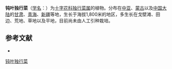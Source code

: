 {{Speciesbox
| name = 钝叶独行菜
| status = 
| status_system = 
| image =
| genus = Lepidium
| species = obtusum
| authority = Basin.
}}

'''钝叶独行菜'''（[[学名|学名]]：{{lang|la|''Lepidium obtusum''}}）为[[十字花科|十字花科]][[独行菜属|独行菜属]]的植物。分布在[[中亚|中亚]]、[[蒙古|蒙古]]以及[[中国大陆|中国大陆]]的[[甘肃|甘肃]]、[[青海|青海]]、[[新疆|新疆]]等地，生长于海拔1,800米的地区，多生长在戈壁滩、田边、荒地、草地以及平地，目前尚未由人工引种栽培。

== 参考文献 ==
<div class="references-small">
* {{cite web| url =http://www.bioinfo.cn/db05/KmzwSpecies.php?action=view&id=6936| title =钝叶独行菜| work =《中国高等植物数据库全库》| publisher =中国科学院微生物研究所| author =昆明植物研究所| accessdate =2009-02-25| deadurl =yes| archiveurl =https://web.archive.org/web/20160305072638/http://www.bioinfo.cn/db05/KmzwSpecies.php?action=view&id=6936| archivedate =2016-03-05}}
</div>
{{Taxonbar|from=Q15232373}}

[[Category:独行菜属|钝叶独行菜]]


{{植物小作品}}